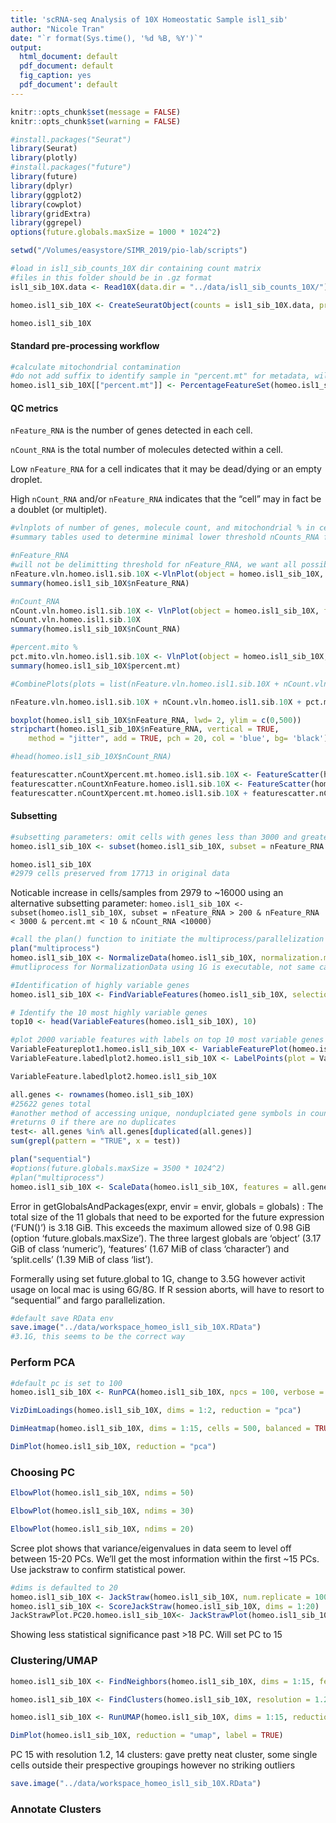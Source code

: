 ```yaml
---
title: 'scRNA-seq Analysis of 10X Homeostatic Sample isl1_sib'
author: "Nicole Tran"
date: "`r format(Sys.time(), '%d %B, %Y')`"
output:
  html_document: default
  pdf_document: default
  fig_caption: yes
  pdf_document': default
---
```


```r
knitr::opts_chunk$set(message = FALSE)
knitr::opts_chunk$set(warning = FALSE)

#install.packages("Seurat")
library(Seurat)
library(plotly)
#install.packages("future")
library(future)
library(dplyr)
library(ggplot2)
library(cowplot)
library(gridExtra)
library(ggrepel)
options(future.globals.maxSize = 1000 * 1024^2)

setwd("/Volumes/easystore/SIMR_2019/pio-lab/scripts")
```

```r
#load in isl1_sib_counts_10X dir containing count matrix
#files in this folder should be in .gz format
isl1_sib_10X.data <- Read10X(data.dir = "../data/isl1_sib_counts_10X/")

homeo.isl1_sib_10X <- CreateSeuratObject(counts = isl1_sib_10X.data, project = "homeo.isl1.sib.10X", min.cells = 1, min.features = 1)

homeo.isl1_sib_10X
```
#### Standard pre-processing workflow

```r
#calculate mitochondrial contamination
#do not add suffix to identify sample in "percent.mt" for metadata, will cause convergance issues in downstream integration with multiple datasets
homeo.isl1_sib_10X[["percent.mt"]] <- PercentageFeatureSet(homeo.isl1_sib_10X, pattern = "^mt-")

```

#### QC metrics

```nFeature_RNA``` is the number of genes detected in each cell. 

```nCount_RNA``` is the total number of molecules detected within a cell. 

Low ```nFeature_RNA``` for a cell indicates that it may be dead/dying or an empty droplet. 

High ```nCount_RNA``` and/or ```nFeature_RNA``` indicates that the "cell" may in fact be a doublet (or multiplet). 

```r
#vlnplots of number of genes, molecule count, and mitochondrial % in cell
#summary tables used to determine minimal lower threshold nCounts_RNA for subsetting

#nFeature_RNA
#will not be delimitting threshold for nFeature_RNA, we want all possible genes
nFeature.vln.homeo.isl1.sib.10X <-VlnPlot(object = homeo.isl1_sib_10X, features = "nFeature_RNA") + geom_hline(yintercept = 3000, color = 'red') + geom_hline(yintercept = 200, color = 'red') +  scale_y_continuous(breaks=c(200, 3000))
summary(homeo.isl1_sib_10X$nFeature_RNA)

#nCount_RNA
nCount.vln.homeo.isl1.sib.10X <- VlnPlot(object = homeo.isl1_sib_10X, features = "nCount_RNA") + ylim(0, 15000) + geom_hline(yintercept = 10000, color = 'red') 
nCount.vln.homeo.isl1.sib.10X
summary(homeo.isl1_sib_10X$nCount_RNA)

#percent.mito %
pct.mito.vln.homeo.isl1.sib.10X <- VlnPlot(object = homeo.isl1_sib_10X, features = "percent.mt") + geom_hline(yintercept = 10, color = 'red') + scale_y_continuous(breaks=10)
summary(homeo.isl1_sib_10X$percent.mt)

#CombinePlots(plots = list(nFeature.vln.homeo.isl1.sib.10X + nCount.vln.homeo.isl1.sib.10X + pct.mito.vln.homeo.isl1.sib.10X), ncol = 3)

nFeature.vln.homeo.isl1.sib.10X + nCount.vln.homeo.isl1.sib.10X + pct.mito.vln.homeo.isl1.sib.10X
```


```r
boxplot(homeo.isl1_sib_10X$nFeature_RNA, lwd= 2, ylim = c(0,500))
stripchart(homeo.isl1_sib_10X$nFeature_RNA, vertical = TRUE, 
    method = "jitter", add = TRUE, pch = 20, col = 'blue', bg= 'black')

#head(homeo.isl1_sib_10X$nCount_RNA)
```

```r
featurescatter.nCountXpercent.mt.homeo.isl1.sib.10X <- FeatureScatter(homeo.isl1_sib_10X, feature1 = "nCount_RNA", feature2 = "percent.mt") + xlim(0, 15000)
featurescatter.nCountXnFeature.homeo.isl1.sib.10X <- FeatureScatter(homeo.isl1_sib_10X, feature1 = "nCount_RNA", feature2 = "nFeature_RNA") + xlim(0, 15000)
featurescatter.nCountXpercent.mt.homeo.isl1.sib.10X + featurescatter.nCountXnFeature.homeo.isl1.sib.10X

```

#### Subsetting

```r
#subsetting parameters: omit cells with genes less than 3000 and greater than 200. omit mitochondrial contamination greater than 10%. omit cells with molecules greater than 10,000
homeo.isl1_sib_10X <- subset(homeo.isl1_sib_10X, subset = nFeature_RNA > 200 & nFeature_RNA < 3000 & percent.mt < 10)

homeo.isl1_sib_10X
#2979 cells preserved from 17713 in original data
```

Noticable increase in cells/samples from 2979 to ~16000 using an alternative subsetting parameter:
```homeo.isl1_sib_10X <- subset(homeo.isl1_sib_10X, subset = nFeature_RNA > 200 & nFeature_RNA < 3000 & percent.mt < 10 & nCount_RNA <10000)```


```r
#call the plan() function to initiate the multiprocess/parallelization for NormalizeData()
plan("multiprocess")
homeo.isl1_sib_10X <- NormalizeData(homeo.isl1_sib_10X, normalization.method = "LogNormalize", scale.factor = 10000, verbose = TRUE)
#mutliprocess for NormalizationData using 1G is executable, not same case for ScaleData()
```

```r
#Identification of highly variable genes
homeo.isl1_sib_10X <- FindVariableFeatures(homeo.isl1_sib_10X, selection.method = "vst", nfeatures = 2000)

# Identify the 10 most highly variable genes
top10 <- head(VariableFeatures(homeo.isl1_sib_10X), 10)

#plot 2000 variable features with labels on top 10 most variable genes
VariableFeatureplot1.homeo.isl1_sib_10X <- VariableFeaturePlot(homeo.isl1_sib_10X) 
VariableFeature.labedlplot2.homeo.isl1_sib_10X <- LabelPoints(plot = VariableFeatureplot1.homeo.isl1_sib_10X, points = top10, repel = TRUE) + ggtitle("Top 10 Variable Genes Using VariableFeaturePlot")

VariableFeature.labedlplot2.homeo.isl1_sib_10X

```

```r
all.genes <- rownames(homeo.isl1_sib_10X)
#25622 genes total
#another method of accessing unique, nonduplciated gene symbols in counts data.
#returns 0 if there are no duplicates
test<- all.genes %in% all.genes[duplicated(all.genes)] 
sum(grepl(pattern = "TRUE", x = test))

plan("sequential")
#options(future.globals.maxSize = 3500 * 1024^2)
#plan("multiprocess")
homeo.isl1_sib_10X <- ScaleData(homeo.isl1_sib_10X, features = all.genes, vars.to.regress = "percent.mt", verbose = TRUE)
```

Error in getGlobalsAndPackages(expr, envir = envir, globals = globals) : 
  The total size of the 11 globals that need to be exported for the future expression (‘FUN()’) is 3.18 GiB. This exceeds the maximum allowed size of 0.98 GiB (option 'future.globals.maxSize'). The three largest globals are ‘object’ (3.17 GiB of class ‘numeric’), ‘features’ (1.67 MiB of class ‘character’) and ‘split.cells’ (1.39 MiB of class ‘list’).
  
  Formerally using set future.global to 1G, change to 3.5G however activit usage on local mac is using 6G/8G. If R session aborts, will have to resort to "sequential" and fargo parallelization.
```r
#default save RData env
save.image("../data/workspace_homeo_isl1_sib_10X.RData")
#3.1G, this seems to be the correct way
```

### Perform PCA

```r
#default pc is set to 100
homeo.isl1_sib_10X <- RunPCA(homeo.isl1_sib_10X, npcs = 100, verbose = TRUE, features = all.genes)

VizDimLoadings(homeo.isl1_sib_10X, dims = 1:2, reduction = "pca")

DimHeatmap(homeo.isl1_sib_10X, dims = 1:15, cells = 500, balanced = TRUE)

DimPlot(homeo.isl1_sib_10X, reduction = "pca")

```

### Choosing PC
```r
ElbowPlot(homeo.isl1_sib_10X, ndims = 50)

ElbowPlot(homeo.isl1_sib_10X, ndims = 30)

ElbowPlot(homeo.isl1_sib_10X, ndims = 20)

```
Scree plot shows that variance/eigenvalues in data seem to level off between 15-20 PCs. We'll get the most information within the first ~15 PCs. Use jackstraw to confirm statistical power.

```r
#dims is defaulted to 20
homeo.isl1_sib_10X <- JackStraw(homeo.isl1_sib_10X, num.replicate = 100)
homeo.isl1_sib_10X <- ScoreJackStraw(homeo.isl1_sib_10X, dims = 1:20)
JackStrawPlot.PC20.homeo.isl1_sib_10X<- JackStrawPlot(homeo.isl1_sib_10X, dims = 1:20)
```
Showing less statistical significance past >18 PC. Will set PC to 15

### Clustering/UMAP

```r
homeo.isl1_sib_10X <- FindNeighbors(homeo.isl1_sib_10X, dims = 1:15, features = all.genes)

homeo.isl1_sib_10X <- FindClusters(homeo.isl1_sib_10X, resolution = 1.2)

homeo.isl1_sib_10X <- RunUMAP(homeo.isl1_sib_10X, dims = 1:15, reduction = "pca")

DimPlot(homeo.isl1_sib_10X, reduction = "umap", label = TRUE) 


```

PC 15 with resolution 1.2, 14 clusters: gave pretty neat cluster, some single cells outside their prespective groupings however no striking outliers

```r
save.image("../data/workspace_homeo_isl1_sib_10X.RData")
```

### Annotate Clusters

```r

```

